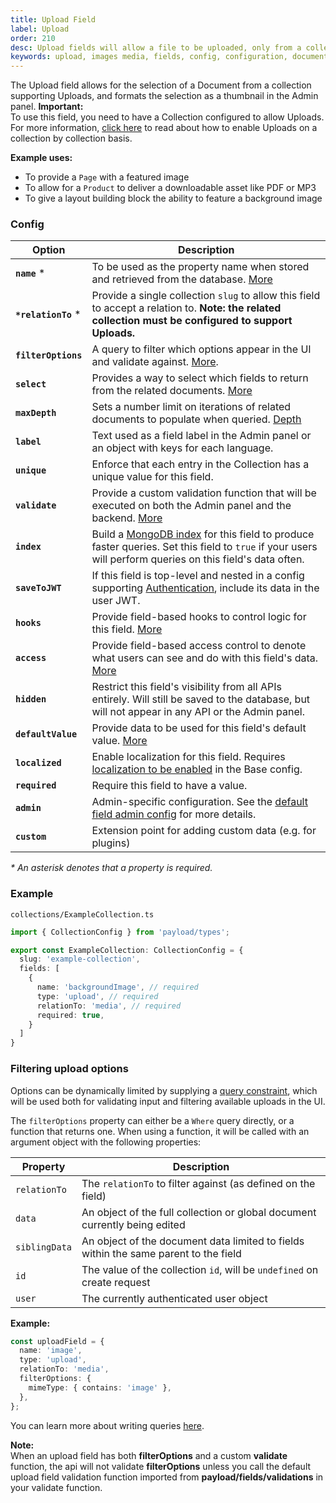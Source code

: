 ```yaml
---
title: Upload Field
label: Upload
order: 210
desc: Upload fields will allow a file to be uploaded, only from a collection supporting Uploads. Learn how to use Upload fields, see examples and options.
keywords: upload, images media, fields, config, configuration, documentation, Content Management System, cms, headless, javascript, node, react, express
---
```


<Banner >
  The Upload field allows for the selection of a Document from a collection supporting Uploads, and formats the selection as a thumbnail in the Admin panel.
</Banner>

<Banner type="warning">
  <strong>Important:</strong><br/>
  To use this field, you need to have a Collection configured to allow Uploads. For more information, <a href="/docs/upload/overview">click here</a> to read about how to enable Uploads on a collection by collection basis.
</Banner>

**Example uses:**

- To provide a `Page` with a featured image
- To allow for a `Product` to deliver a downloadable asset like PDF or MP3
- To give a layout building block the ability to feature a background image

### Config

| Option           | Description                                                                                                                                                                                         |
| ---------------- |-----------------------------------------------------------------------------------------------------------------------------------------------------------------------------------------------------|
| **`name`** *         | To be used as the property name when stored and retrieved from the database. [More](/docs/fields/overview#field-names)                                                                              |
| **`*relationTo`** *  | Provide a single collection `slug` to allow this field to accept a relation to. <strong>Note: the related collection must be configured to support Uploads.</strong>                                |
| **`filterOptions`**  | A query to filter which options appear in the UI and validate against. [More](#filtering-upload-options).                                                                                           |
| **`select`**         | Provides a way to select which fields to return from the related documents. [More](#selecting-fields) |
| **`maxDepth`**       | Sets a number limit on iterations of related documents to populate when queried. [Depth](/docs/getting-started/concepts#depth)                                                                      |
| **`label`**          | Text used as a field label in the Admin panel or an object with keys for each language.                                                                                                             |
| **`unique`**         | Enforce that each entry in the Collection has a unique value for this field.                                                                                                                        |
| **`validate`**       | Provide a custom validation function that will be executed on both the Admin panel and the backend. [More](/docs/fields/overview#validation)                                                        |
| **`index`**          | Build a [MongoDB index](https://docs.mongodb.com/manual/indexes/) for this field to produce faster queries. Set this field to `true` if your users will perform queries on this field's data often. |
| **`saveToJWT`**      | If this field is top-level and nested in a config supporting [Authentication](/docs/authentication/config), include its data in the user JWT.                                                       |
| **`hooks`**          | Provide field-based hooks to control logic for this field. [More](/docs/fields/overview#field-level-hooks)                                                                                          |
| **`access`**         | Provide field-based access control to denote what users can see and do with this field's data. [More](/docs/fields/overview#field-level-access-control)                                             |
| **`hidden`**         | Restrict this field's visibility from all APIs entirely. Will still be saved to the database, but will not appear in any API or the Admin panel.                                                    |
| **`defaultValue`**   | Provide data to be used for this field's default value. [More](/docs/fields/overview#default-values)                                                                                                |
| **`localized`**      | Enable localization for this field. Requires [localization to be enabled](/docs/configuration/localization) in the Base config.                                                                     |
| **`required`**       | Require this field to have a value.                                                                                                                                                                 |
| **`admin`**          | Admin-specific configuration. See the [default field admin config](/docs/fields/overview#admin-config) for more details.                                                                            |
| **`custom`**         | Extension point for adding custom data (e.g. for plugins) |

*\* An asterisk denotes that a property is required.*

### Example

`collections/ExampleCollection.ts`
```ts
import { CollectionConfig } from 'payload/types';

export const ExampleCollection: CollectionConfig = {
  slug: 'example-collection',
  fields: [
    {
      name: 'backgroundImage', // required
      type: 'upload', // required
      relationTo: 'media', // required
      required: true,
    }
  ]
}

```

### Filtering upload options

Options can be dynamically limited by supplying a [query constraint](/docs/queries/overview), which will be used both for validating input and filtering available uploads in the UI.

The `filterOptions` property can either be a `Where` query directly, or a function that returns one. When using a function, it will be called with an argument object with the following properties:

| Property      | Description  |
| ------------- | -------------|
| `relationTo`       | The `relationTo` to filter against (as defined on the field) |
| `data`             | An object of the full collection or global document currently being edited |
| `siblingData`      | An object of the document data limited to fields within the same parent to the field |
| `id`               | The value of the collection `id`, will be `undefined` on create request |
| `user`             | The currently authenticated user object |

**Example:**

```ts
const uploadField = {
  name: 'image',
  type: 'upload',
  relationTo: 'media',
  filterOptions: {
    mimeType: { contains: 'image' },
  },
};
```

You can learn more about writing queries [here](/docs/queries/overview).

<Banner type="warning">
  <strong>Note:</strong><br/>
  When an upload field has both <strong>filterOptions</strong> and a custom <strong>validate</strong> function, the api will not validate <strong>filterOptions</strong> unless you call the default upload field validation function imported from <strong>payload/fields/validations</strong> in your validate function.
</Banner>
